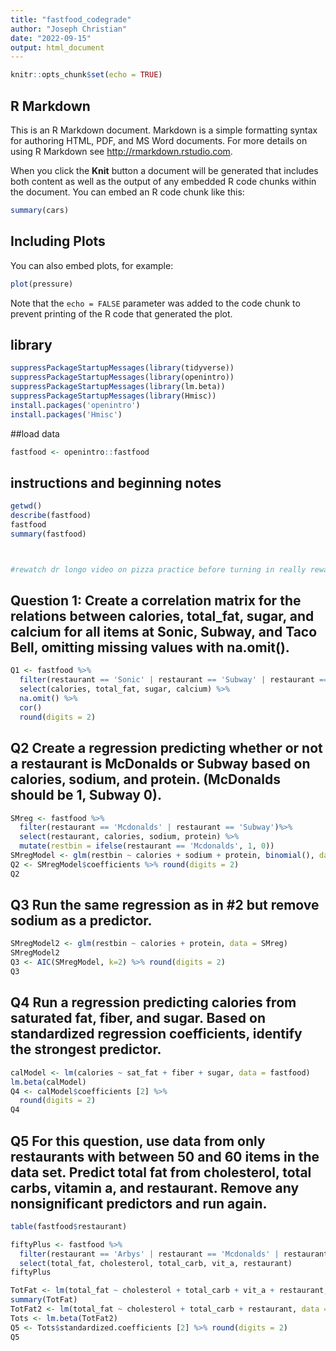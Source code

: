 ---
title: "fastfood_codegrade"
author: "Joseph Christian"
date: "2022-09-15"
output: html_document
---

```{r setup, include=FALSE}
knitr::opts_chunk$set(echo = TRUE)
```

## R Markdown

This is an R Markdown document. Markdown is a simple formatting syntax for authoring HTML, PDF, and MS Word documents. For more details on using R Markdown see <http://rmarkdown.rstudio.com>.

When you click the **Knit** button a document will be generated that includes both content as well as the output of any embedded R code chunks within the document. You can embed an R code chunk like this:

```{r cars}
summary(cars)
```

## Including Plots

You can also embed plots, for example:

```{r pressure, echo=FALSE}
plot(pressure)
```

Note that the `echo = FALSE` parameter was added to the code chunk to prevent printing of the R code that generated the plot.

## library
```{r}
suppressPackageStartupMessages(library(tidyverse))
suppressPackageStartupMessages(library(openintro))
suppressPackageStartupMessages(library(lm.beta))
suppressPackageStartupMessages(library(Hmisc))
install.packages('openintro')
install.packages('Hmisc')
```
##load data
```{r}
fastfood <- openintro::fastfood
```

## instructions and beginning notes
```{r}
getwd()
describe(fastfood)
fastfood
summary(fastfood)



#rewatch dr longo video on pizza practice before turning in really rewatch all the submission videos
```
## Question 1: Create a correlation matrix for the relations between calories, total_fat, sugar, and calcium for all items at Sonic, Subway, and Taco Bell, omitting missing values with na.omit().  
```{r}
Q1 <- fastfood %>%
  filter(restaurant == 'Sonic' | restaurant == 'Subway' | restaurant == 'Taco Bell') %>%
  select(calories, total_fat, sugar, calcium) %>%
  na.omit() %>%
  cor()
  round(digits = 2)
```
  
## Q2 Create a regression predicting whether or not a restaurant is McDonalds or Subway based on calories, sodium, and protein.  (McDonalds should be 1, Subway 0).
```{r}
SMreg <- fastfood %>%
  filter(restaurant == 'Mcdonalds' | restaurant == 'Subway')%>%
  select(restaurant, calories, sodium, protein) %>%
  mutate(restbin = ifelse(restaurant == 'Mcdonalds', 1, 0))
SMregModel <- glm(restbin ~ calories + sodium + protein, binomial(), data = SMreg)
Q2 <- SMregModel$coefficients %>% round(digits = 2)
Q2
```

## Q3 Run the same regression as in #2 but remove sodium as a predictor. 
```{r}
SMregModel2 <- glm(restbin ~ calories + protein, data = SMreg)
SMregModel2
Q3 <- AIC(SMregModel, k=2) %>% round(digits = 2)
Q3
```

## Q4 Run a regression predicting calories from saturated fat, fiber, and sugar.  Based on standardized regression coefficients, identify the strongest predictor.  
```{r}
calModel <- lm(calories ~ sat_fat + fiber + sugar, data = fastfood)
lm.beta(calModel)
Q4 <- calModel$coefficients [2] %>%
  round(digits = 2)
Q4
```

## Q5 For this question, use data from only restaurants with between 50 and 60 items in the data set.  Predict total fat from cholesterol, total carbs, vitamin a, and restaurant.  Remove any nonsignificant predictors and run again. 
```{r}
table(fastfood$restaurant)

fiftyPlus <- fastfood %>%
  filter(restaurant == 'Arbys' | restaurant == 'Mcdonalds' | restaurant == 'Sonic') %>%
  select(total_fat, cholesterol, total_carb, vit_a, restaurant) 
fiftyPlus

TotFat <- lm(total_fat ~ cholesterol + total_carb + vit_a + restaurant, data = fiftyPlus)
summary(TotFat)
TotFat2 <- lm(total_fat ~ cholesterol + total_carb + restaurant, data = fiftyPlus)
Tots <- lm.beta(TotFat2)
Q5 <- Tots$standardized.coefficients [2] %>% round(digits = 2)
Q5




```
